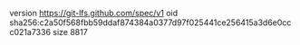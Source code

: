version https://git-lfs.github.com/spec/v1
oid sha256:c2a50f568fbb59ddaf874384a0377d97f025441ce256415a3d6e0ccc021a7336
size 8817
